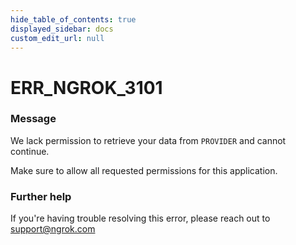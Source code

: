 ```yaml
---
hide_table_of_contents: true
displayed_sidebar: docs
custom_edit_url: null
---
```



# ERR_NGROK_3101

### Message

We lack permission to retrieve your data from `PROVIDER` and cannot continue.

Make sure to allow all requested permissions for this application.

### Further help

If you're having trouble resolving this error, please reach out to [support@ngrok.com](mailto:support@ngrok.com?subject=Help%20with%20ERR_NGROK_3101)

<ErrorDetails error="err_ngrok_3101" />
